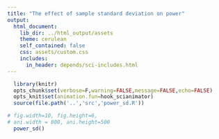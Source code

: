 ```yaml
---
title: "The effect of sample standard deviation on power"
output:
  html_document:
    lib_dir: ../html_output/assets  
    theme: cerulean
    self_contained: false
    css: assets/custom.css
    includes:
      in_header: depends/sci-includes.html
---
```


```r
  library(knitr)
  opts_chunk$set(verbose=F,warning=FALSE,message=FALSE,echo=FALSE)
  opts_knit$set(animation.fun=hook_scianimator)
  source(file.path('..','src','power_sd.R'))  
```



```r
# fig.width=10, fig.height=6,  
# ani.width = 800, ani.height=500
  power_sd()
```
